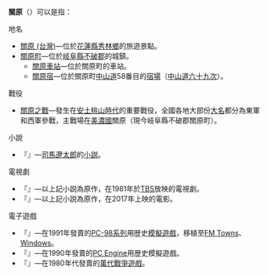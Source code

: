 '''關原'''（{{jp|j=関ヶ原|hg=せきがはら|rm=Sekigahara|lead=yes}}）可以是指：
;地名
*[[關原_(台灣)|關原 (台灣)]]—位於[[花蓮縣|花蓮縣]][[秀林鄉|秀林鄉]]的旅遊景點。
*[[關原町|關原町]]—位於[[岐阜縣|岐阜縣]][[不破郡|不破郡]]的城鎮。
**[[關原車站|關原車站]]—位於關原町的車站。
**[[關原宿|關原宿]]—位於關原町[[中山道|中山道]]58番目的[[宿場|宿場]]（[[中山道六十九次|中山道六十九次]]）。

;戰役
*[[關原之戰|關原之戰]]—發生在[[安土桃山時代|安土桃山時代]]的重要戰役，全國各地大部份[[大名_(稱謂)|大名]]都分為東軍和西軍參戰，主戰場在[[美濃國|美濃國]]關原（現今岐阜縣不破郡關原町）。

;小說
*『{{tsl|ja|関ヶ原 (小説)|關原 (小說)}}』—[[司馬遼太郎|司馬遼太郎]]的[[小説|小説]]。

;電視劇
*『{{tsl|ja|関ヶ原 (テレビドラマ)|關原 (電視劇)}}』—以上記小説為原作，在1981年於[[TBS|TBS]]放映的電視劇。
*『{{tsl|ja|関ヶ原 (映画)|關原 (電影)}}』—以上記小説為原作，在2017年上映的電影。

;電子遊戲
*『{{tsl|ja|関ヶ原 (アートディンク)|關原 (ARTDINK)}}』—在1991年發賣的[[PC-98系列|PC-98系列]]用歴史[[模擬遊戲|模擬遊戲]]，移植至[[FM_Towns|FM Towns]]、[[Windows|Windows]]。
*『{{tsl|ja|関ヶ原 (トンキンハウス)|關原 (TONKINHOUSE)}}』—在1990年發賣的[[PC_Engine|PC Engine]]用歴史模擬遊戲。
*『{{tsl|ja|関ヶ原 (バンダイif)|關原 (BANDAIif)}}』—在1980年代發賣的[[萬代|萬代]][[戰爭遊戲|戰爭遊戲]]。

{{disambig|Cat=二字亞洲相關消歧義}}